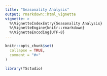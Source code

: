 ```yaml
---
title: "Seasonality Analysis"
output: rmarkdown::html_vignette
vignette: >
  %\VignetteIndexEntry{Seasonality Analysis}
  %\VignetteEngine{knitr::rmarkdown}
  %\VignetteEncoding{UTF-8}
---
```


```r
knitr::opts_chunk$set(
  collapse = TRUE,
  comment = "#>"
)
```

```r
library(TSstudio)
```
